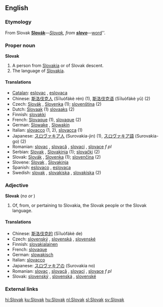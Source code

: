 {{interwiktionary|code=sk}}
{{see|slovak}}
==English==
{{wikipedia}}

===Etymology===
From Slovak '''[[Slovák#Slovak|Slovák]]'''&mdash;''[[Slovak#English|Slovak]], from '''[[slovo#Slovak|slovo]]'''&mdash;''[[word]]''.

===Proper noun===
'''Slovak'''
#A person from [[Slovakia]] or of Slovak descent.
#The language of [[Slovakia]].

====Translations====

*[[Catalan]]: [[eslovac]] {{m}}, [[eslovaca]] {{f}}
*Chinese: [[斯洛伐克人]] (Sīluòfákè rén) (1), [[斯洛伐克语]] (Sīluòfákè yǔ) (2)
*Czech: [[Slovák]] {{m}}, [[Slovenka]] {{f}} (1); [[slovenština]] (2)
*Dutch: [[Slovaak]] {{n}} (1) [[slovaaks]] {{n}} (2)
*Finnish: [[slovakki]]
*French: [[Slovaque]] {{mf}} (1), [[slovaque]] {{m}} (2)
*German: [[Slowake]] {{m}}, [[Slowakin]] {{f}}
*Italian: [[slovacco]] {{m}} (1, 2), [[slovacca]] {{f}} (1)
*Japanese: [[スロヴァキア人]] (Surovakia-jin) (1), [[スロヴァキア語]] (Surovakia-go) (2)
*Romanian: [[slovac]] {{m}}, [[slovacă]] {{f}}, [[slovaci]] {{p}}, [[slovace]] ''f pl''
*Serbian: [[Slovak]] {{m}}, [[Slovakinja]] {{f}} (1); [[slovački]] (2)
*Slovak: [[Slovák]] {{m}}, [[Slovenka]] {{f}} (1); [[slovenčina]] (2)
*Slovene: [[Slovak]] {{m}}, [[Slovakinja]] {{f}}
*Spanish: [[eslovaco]] {{m}}, [[eslovaca]] {{f}}
*Swedish: [[slovak]] {{m}}, [[slovakiska]] {{f}}, [[slovakiska]] (2)

===Adjective===
'''Slovak'''  (''no'' {{compar}} ''or'' {{superl}})

# Of, from, or pertaining to Slovakia, the Slovak people or the Slovak language.

====Translations====

*Chinese: [[斯洛伐克的]] (Sīluòfákè de)
*Czech: [[slovenský]] {{m}}, [[slovenská]] {{f}}, [[slovenské]] {{n}}
*Finnish: [[slovakialainen]]
*French: [[slovaque]] {{mf}}
*German: [[slowakisch]]
*Italian: [[slovacco]]
*Japanese: [[スロヴァキアの]] (Surovakia no)
*Romanian: [[slovac]] {{m}}, [[slovacă]] {{f}}, [[slovaci]] {{p}}, [[slovace]] ''f pl''
*Slovak: [[slovenský]] {{m}}, [[slovenská]] {{f}}, [[slovenské]] {{n}}

===External links===
{{ethnologue|code=slk}}

[[hi:Slovak]]
[[ku:Slovak]]
[[hu:Slovak]]
[[nl:Slovak]]
[[sl:Slovak]]
[[sv:Slovak]]